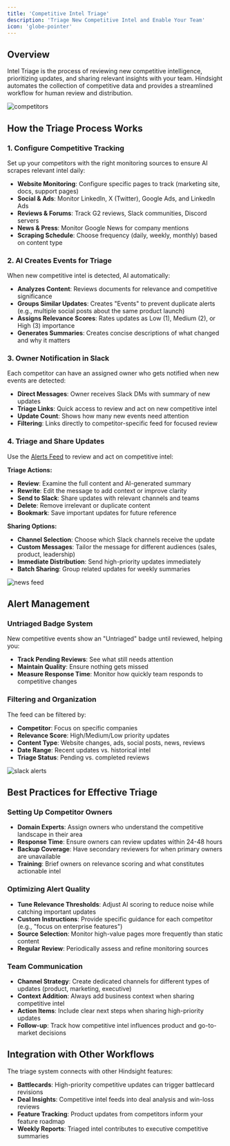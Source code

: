 ```yaml
---
title: 'Competitive Intel Triage'
description: 'Triage New Competitive Intel and Enable Your Team'
icon: 'globe-pointer'
---
```


## Overview
Intel Triage is the process of reviewing new competitive intelligence, prioritizing updates, and sharing relevant insights with your team. Hindsight automates the collection of competitive data and provides a streamlined workflow for human review and distribution.

<img alt="competitors" classname="block" src="/images/competitors.png" />

## How the Triage Process Works

### 1. Configure Competitive Tracking
Set up your competitors with the right monitoring sources to ensure AI scrapes relevant intel daily:
- **Website Monitoring**: Configure specific pages to track (marketing site, docs, support pages)
- **Social & Ads**: Monitor LinkedIn, X (Twitter), Google Ads, and LinkedIn Ads
- **Reviews & Forums**: Track G2 reviews, Slack communities, Discord servers
- **News & Press**: Monitor Google News for company mentions
- **Scraping Schedule**: Choose frequency (daily, weekly, monthly) based on content type

### 2. AI Creates Events for Triage  
When new competitive intel is detected, AI automatically:
- **Analyzes Content**: Reviews documents for relevance and competitive significance
- **Groups Similar Updates**: Creates "Events" to prevent duplicate alerts (e.g., multiple social posts about the same product launch)
- **Assigns Relevance Scores**: Rates updates as Low (1), Medium (2), or High (3) importance
- **Generates Summaries**: Creates concise descriptions of what changed and why it matters

### 3. Owner Notification in Slack
Each competitor can have an assigned owner who gets notified when new events are detected:
- **Direct Messages**: Owner receives Slack DMs with summary of new updates
- **Triage Links**: Quick access to review and act on new competitive intel
- **Update Count**: Shows how many new events need attention
- **Filtering**: Links directly to competitor-specific feed for focused review

### 4. Triage and Share Updates
Use the [Alerts Feed](https://app.usehindsight.com/feed) to review and act on competitive intel:

**Triage Actions:**
- **Review**: Examine the full content and AI-generated summary
- **Rewrite**: Edit the message to add context or improve clarity  
- **Send to Slack**: Share updates with relevant channels and teams
- **Delete**: Remove irrelevant or duplicate content
- **Bookmark**: Save important updates for future reference

**Sharing Options:**
- **Channel Selection**: Choose which Slack channels receive the update
- **Custom Messages**: Tailor the message for different audiences (sales, product, leadership)
- **Immediate Distribution**: Send high-priority updates immediately
- **Batch Sharing**: Group related updates for weekly summaries

<img alt="news feed" classname="block" src="/images/news_feed_docs.svg" />

## Alert Management

### Untriaged Badge System
New competitive events show an "Untriaged" badge until reviewed, helping you:
- **Track Pending Reviews**: See what still needs attention
- **Maintain Quality**: Ensure nothing gets missed
- **Measure Response Time**: Monitor how quickly team responds to competitive changes

### Filtering and Organization  
The feed can be filtered by:
- **Competitor**: Focus on specific companies
- **Relevance Score**: High/Medium/Low priority updates
- **Content Type**: Website changes, ads, social posts, news, reviews
- **Date Range**: Recent updates vs. historical intel
- **Triage Status**: Pending vs. completed reviews

<img alt="slack alerts" classname="block" src="/images/slack-diagram.png" />

## Best Practices for Effective Triage

### Setting Up Competitor Owners
- **Domain Experts**: Assign owners who understand the competitive landscape in their area
- **Response Time**: Ensure owners can review updates within 24-48 hours
- **Backup Coverage**: Have secondary reviewers for when primary owners are unavailable
- **Training**: Brief owners on relevance scoring and what constitutes actionable intel

### Optimizing Alert Quality
- **Tune Relevance Thresholds**: Adjust AI scoring to reduce noise while catching important updates
- **Custom Instructions**: Provide specific guidance for each competitor (e.g., "focus on enterprise features")
- **Source Selection**: Monitor high-value pages more frequently than static content
- **Regular Review**: Periodically assess and refine monitoring sources

### Team Communication
- **Channel Strategy**: Create dedicated channels for different types of updates (product, marketing, executive)
- **Context Addition**: Always add business context when sharing competitive intel
- **Action Items**: Include clear next steps when sharing high-priority updates
- **Follow-up**: Track how competitive intel influences product and go-to-market decisions

## Integration with Other Workflows

The triage system connects with other Hindsight features:
- **Battlecards**: High-priority competitive updates can trigger battlecard revisions
- **Deal Insights**: Competitive intel feeds into deal analysis and win-loss reviews  
- **Feature Tracking**: Product updates from competitors inform your feature roadmap
- **Weekly Reports**: Triaged intel contributes to executive competitive summaries